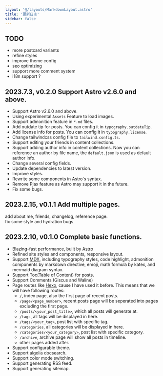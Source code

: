 ```yaml
---
layout: '@/layouts/MarkdownLayout.astro'
title: '更新日志'
sidebar: false
---
```


## TODO

- more postcard variants
- refine styles
- improve theme config
- seo optimizing
- support more comment system
- i18n support ?

## 2023.7.3, v0.2.0 Support Astro v2.6.0 and above.

- Support Astro v2.6.0 and above.
- Using experimental `Assets` Feature to load images.
- Support admonition feature in `*.md` files.
- Add outdate tip for posts. You can config it in `typography.outdateTip`.
- Add license info for posts. You can config it in `typography.license`.
- Change tailwindcss config file to `tailwind.config.ts`.
- Support editing your friends in content collections.
- Support adding author info in content collections. Now you can reference an author by file name, the `default.json` is used as default author info.
- Change several config fields.
- Update dependencies to latest version.
- Improve styles.
- Rewrite some components in Astro's syntax.
- Remove Pjax feature as Astro may support it in the future.
- Fix some bugs.


## 2023.2.15, v0.1.1 Add multiple pages. 

add about me, friends, changelog, reference page.\
fix some style and hydration bugs.

## 2023.2.10, v0.1.0 Complete basic functions. 

- Blazing-fast performance, built by [Astro](https://astro.build/)
- Refined site styles and components, responsive layout.
- Support [MDX](https://mdxjs.com/), including typography styles, code highlight, admonition components by markdown directive, emoji, math formula by katex, and mermaid diagram syntax.
- Support Toc(Table of Content) for posts.
- Support Comments (Giscus and Waline)
- Page routes like [Hexo](https://hexo.io/), cause I have used it before. This means that we will have following routes:
  - `/`, index page, also the first page of recent posts.
  - `/page/<page_number>`, recent posts page will be seperated into pages excluding the first page.
  - `/posts/<your_post_title>`, which all posts will generate at.
  - `/tags`, all tags will be displayed in here.
  - `/tags/<your_tag>`, post list with specific tag.
  - `/categories`, all categories will be displayed in here.
  - `/categories/<your_category>`, post list with specific category.
  - `/archive`, archive page will show all posts in timeline.
  - other pages added after.
- Support configurable theme.
- Support algolia docsearch.
- Support color mode switching.
- Support generating RSS feed.
- Support generating sitemap.
